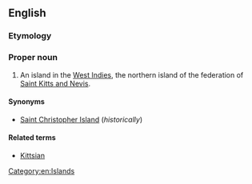 ==English==
{{wikipedia}}

===Etymology===
{{etyl|es}} {{term|san||saint}} {{term|Cristobal||Christopher}}

===Proper noun===
{{en-proper noun|sg=[[Saint]] [[Kitts]]}}

# An island in the [[West Indies]], the northern island of the federation of [[ Saint Kitts and Nevis]].

====Synonyms====
*[[Saint Christopher Island]] (''historically'')

====Related terms====
*[[Kittsian]]

[[Category:en:Islands]]